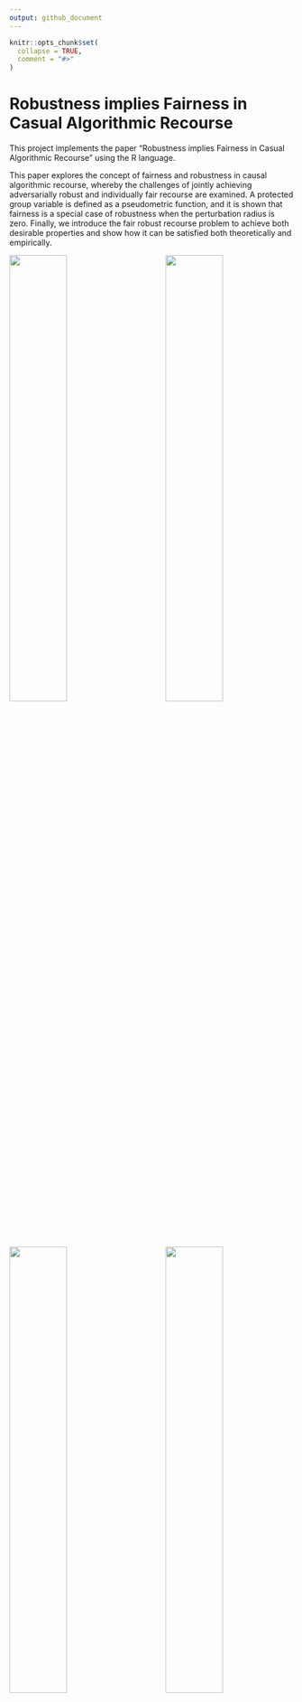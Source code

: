 ```yaml
---
output: github_document
---
```


<!-- README.md is generated from README.Rmd. Please edit that file -->

```r
knitr::opts_chunk$set(
  collapse = TRUE,
  comment = "#>"
)
```

# Robustness implies Fairness in Casual Algorithmic Recourse

This project implements the paper "Robustness implies Fairness in Casual Algorithmic Recourse" using the R language. 

This paper explores the concept of fairness and robustness in causal algorithmic recourse, whereby the challenges of jointly achieving adversarially robust and individually fair recourse are examined.
A protected group variable is defined as a pseudometric function, and it is shown that fairness is a special case of robustness when the perturbation radius is zero. 
Finally, we introduce the fair robust recourse problem to achieve both desirable properties and show how it can be satisfied both theoretically and empirically.

<img src="images/19: SCM:ANM__label:LIN__w:aware__b:0.svg" width="45%" align="left" />
<img src="images/64: SCM:ANM__label:NLM__w:aware__b:2.svg" width="45%" align="right" />
<img src="images/117: SCM:ANM__label:NLM__w:unaware__b:2_h:GBM_l:unaware_delta:1.svg" width="45%" align="left" />
<img src="images/113: SCM:ANM__label:LIN__w:unaware__b:0_h:GBM_l:unaware_delta:1.svg" width="45%" align="right" />
